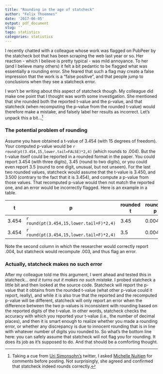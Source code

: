 ```yaml
---
title: "Rounding in the age of statcheck"
author: "Felix Thoemmes"
date: '2017-06-05'
output: pdf_document
slug: ''
tags: statistics
categories: statistics
---
```


I recently chatted with a colleague whose work was flagged on PubPeer by the statcheck bot that has been scraping the web last year or so. Her reaction - which I believe is pretty typical - was mild annoyance. To her (and I believe many others) it felt a bit pedantic to be flagged what was essentially a rounding error. She feared that such a flag may create a false impression that the work is a "false positive", and that people jump to conclusions when they see a statcheck error. 

I won't be writing about this aspect of statcheck though. My colleague did make one point that I thought was worth some investigation. She mentioned that she rounded both the reported t-value and the p-value, and that statcheck (when recomputing the p-value from the rounded t-value) would therefore make a mistake, and falsely label her results as incorrect. Let's unpack this a bit...[^1]

### The potential problem of rounding

Assume you have obtained a t-value of 3.454 (with 15 degrees of freedom). Your computed p-value would be `r round(pt(3.454,15,lower.tail=FALSE)*2,4)` (which rounds to .004). But the t-value itself could be reported in a rounded format in the paper. You could report 3.454 (with three digits), 3.45 (round to two digits), or you could even report 3.5 (round to one digit, unusual, but not unseen). For the last two rounded values, statcheck would assume that the t-value is 3.450, and 3.500 (contrary to the fact that it is 3.454), and compute a p-value from those values. That recomputed p-value would then not match the reported one, and an error would be incorrectly flagged. Here is an example in a table.


t  | p | rounded t | rounded p | statcheck t | statcheck p |
---| - |  -------- | --------- |  ---------- | ----------- |
3.454    | `r round(pt(3.454,15,lower.tail=F)*2,4)` | 3.45 |  0.004 | 3.450 | `r round(pt(3.450,15,lower.tail=F)*2,3)`      | 
3.454    | `r round(pt(3.454,15,lower.tail=F)*2,4)` | 3.5  |  0.004 |  3.500 | `r round(pt(3.500,15,lower.tail=F)*2,3)`     |    

Note the second column in which the researcher would correctly report .004, but statcheck would recompute .003, and thus flag an error.

### Actually, statcheck makes no such error

After my colleague told me this argument, I went ahead and tested this in statcheck... *and it turns out it makes no such mistake*. I probed statcheck a little bit and then looked at the source code. Statcheck will report the p-value that it obtains from the rounded t-value (what other p-value could it report, really), and while it is also true that the reported and the recomputed p-value will be different, statcheck will only report an error when the difference between the two p-values is inconsistent with rounding based on the reported digits of the t-value. In other words, statcheck checks the accuracy with which you reported your t-value (i.e., the number of decimal places), and then it is smart enough to realize whether you made a rounding error, or whether any discrepancy is due to innocent rounding that is in line with whatever number of digits you rounded to. So what's the bottom line here: you can safely assume that statcheck will not flag you for rounding. It does its job as it's supposed to do. And that should be a comforting thought.  


[^1]: Taking a cue from [Uri Simonsohn's](http://datacolada.org/) twitter, I asked [Michelle Nuitjen](https://mbnuijten.com/) for comments before posting. Not surprisingly, she agreed and confirmed that statcheck indeed rounds correctly.  